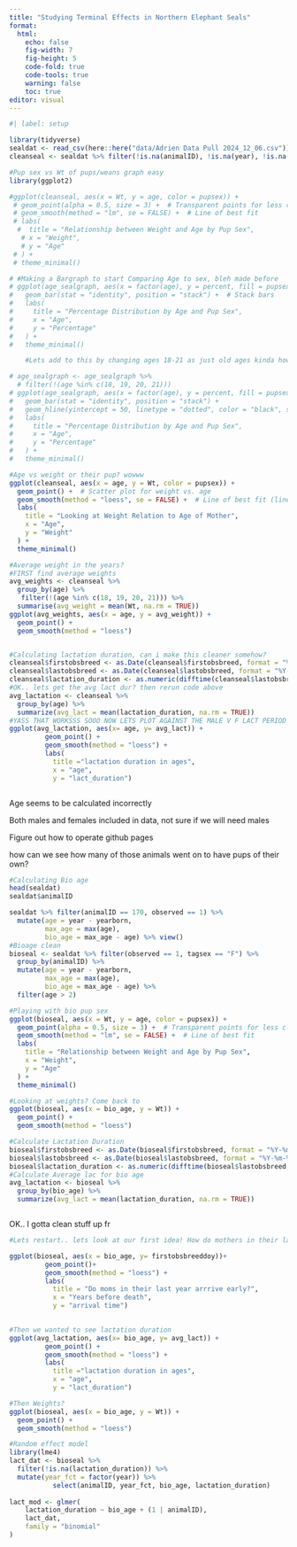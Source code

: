 ```yaml
---
title: "Studying Terminal Effects in Northern Elephant Seals"
format:
  html:
    echo: false
    fig-width: 7
    fig-height: 5
    code-fold: true
    code-tools: true
    warning: false
    toc: true
editor: visual
---
```


```r
#| label: setup

library(tidyverse)
sealdat <- read_csv(here::here("data/Adrien Data Pull 2024_12_06.csv"))
cleanseal <- sealdat %>% filter(!is.na(animalID), !is.na(year), !is.na(observed), !is.na(tagsex), !is.na(firstobsbreed), !is.na(lastobsbreed), !is.na(calyear), !is.na(firstobsbreeddoy), !is.na(pupID), !is.na(pupsex), !is.na(yearborn), !is.na(age), !is.na(Wt)) #Clears out all the NA's from the sealdat set to have easier to understand data... less intimidating

#Pup sex vs Wt of pups/weans graph easy
library(ggplot2)

#ggplot(cleanseal, aes(x = Wt, y = age, color = pupsex)) +
 # geom_point(alpha = 0.5, size = 3) +  # Transparent points for less clutter
 # geom_smooth(method = "lm", se = FALSE) +  # Line of best fit 
 # labs(
  #  title = "Relationship between Weight and Age by Pup Sex",
   # x = "Weight",
   # y = "Age"
 # ) +
 # theme_minimal()

# #Making a Bargraph to start Comparing Age to sex, bleh made before
# ggplot(age_sealgraph, aes(x = factor(age), y = percent, fill = pupsex)) +
#   geom_bar(stat = "identity", position = "stack") +  # Stack bars
#   labs(
#     title = "Percentage Distribution by Age and Pup Sex",
#     x = "Age",
#     y = "Percentage"
#   ) +
#   theme_minimal()

    #Lets add to this by changing ages 18-21 as just old ages kinda how we did for age paper 

# age_sealgraph <- age_sealgraph %>% 
  # filter(!(age %in% c(18, 19, 20, 21)))
# ggplot(age_sealgraph, aes(x = factor(age), y = percent, fill = pupsex)) +
#   geom_bar(stat = "identity", position = "stack") +
#   geom_hline(yintercept = 50, linetype = "dotted", color = "black", size = 1) +
#   labs(
#     title = "Percentage Distribution by Age and Pup Sex",
#     x = "Age",
#     y = "Percentage"
#   ) +
#   theme_minimal()

#Age vs weight or their pup? wowww
ggplot(cleanseal, aes(x = age, y = Wt, color = pupsex)) +
  geom_point() +  # Scatter plot for weight vs. age
  geom_smooth(method = "loess", se = FALSE) +  # Line of best fit (linear regression)
  labs(
    title = "Looking at Weight Relation to Age of Mother",
    x = "Age", 
    y = "Weight"
  ) +
  theme_minimal()

#Average weight in the years? 
#FIRST find average weights
avg_weights <- cleanseal %>%
  group_by(age) %>%
   filter(!(age %in% c(18, 19, 20, 21))) %>%
  summarise(avg_weight = mean(Wt, na.rm = TRUE))
ggplot(avg_weights, aes(x = age, y = avg_weight)) +
  geom_point() +
  geom_smooth(method = "loess")


#Calculating lactation duration, can i make this cleaner somehow? 
cleanseal$firstobsbreed <- as.Date(cleanseal$firstobsbreed, format = "%Y-%m-%d")
cleanseal$lastobsbreed <- as.Date(cleanseal$lastobsbreed, format = "%Y-%m-%d")
cleanseal$lactation_duration <- as.numeric(difftime(cleanseal$lastobsbreed, cleanseal$firstobsbreed, units = "days"))
#OK.. lets get the avg lact dur? then rerun code above
avg_lactation <- cleanseal %>%
  group_by(age) %>%
  summarize(avg_lact = mean(lactation_duration, na.rm = TRUE))
#YASS THAT WORKSSS SOOO NOW LETS PLOT AGAINST THE MALE V F LACT PERIOD FOR AGES IN LAST YEARS OF LIFE 
ggplot(avg_lactation, aes(x= age, y= avg_lact)) +
         geom_point() +
         geom_smooth(method = "loess") +
         labs(
           title ="lactation duration in ages",
           x = "age", 
           y = "lact_duration")



```

Age seems to be calculated incorrectly

Both males and females included in data, not sure if we will need males

Figure out how to operate github pages

how can we see how many of those animals went on to have pups of their own?

```r
#Calculating Bio age
head(sealdat)
sealdat$animalID

sealdat %>% filter(animalID == 170, observed == 1) %>% 
  mutate(age = year - yearborn, 
         max_age = max(age), 
         bio_age = max_age - age) %>% view()
#Bioage clean
bioseal <- sealdat %>% filter(observed == 1, tagsex == "F") %>%
  group_by(animalID) %>%
  mutate(age = year - yearborn, 
         max_age = max(age), 
         bio_age = max_age - age) %>%
  filter(age > 2)

#Playing with bio pup sex
ggplot(bioseal, aes(x = Wt, y = age, color = pupsex)) +
  geom_point(alpha = 0.5, size = 3) +  # Transparent points for less clutter
  geom_smooth(method = "lm", se = FALSE) +  # Line of best fit 
  labs(
    title = "Relationship between Weight and Age by Pup Sex",
    x = "Weight",
    y = "Age"
  ) +
  theme_minimal()

#Looking at weights? Come back to 
ggplot(bioseal, aes(x = bio_age, y = Wt)) +
  geom_point() +
  geom_smooth(method = "loess")

#Calculate Lactation Duration
bioseal$firstobsbreed <- as.Date(bioseal$firstobsbreed, format = "%Y-%m-%d")
bioseal$lastobsbreed <- as.Date(bioseal$lastobsbreed, format = "%Y-%m-%d")
bioseal$lactation_duration <- as.numeric(difftime(bioseal$lastobsbreed, bioseal$firstobsbreed, units = "days"))
#Calculate Average lac for bio age 
avg_lactation <- bioseal %>%
  group_by(bio_age) %>%
  summarize(avg_lact = mean(lactation_duration, na.rm = TRUE))



```

OK.. I gotta clean stuff up fr

```r
#Lets restart.. lets look at our first idea! How do mothers in their last year haul out? Early or later.. 

ggplot(bioseal, aes(x = bio_age, y= firstobsbreeddoy))+
         geom_point()+ 
         geom_smooth(method = "loess") +
         labs( 
           title = "Do moms in their last year arrrive early?", 
           x = "Years before death", 
           y = "arrival time")
           

#Then we wanted to see lactation duration
ggplot(avg_lactation, aes(x= bio_age, y= avg_lact)) +
         geom_point() +
         geom_smooth(method = "loess") +
         labs(
           title ="lactation duration in ages",
           x = "age", 
           y = "lact_duration")

#Then Weights?
ggplot(bioseal, aes(x = bio_age, y = Wt)) +
  geom_point() +
  geom_smooth(method = "loess")

```

```r
#Random effect model
library(lme4)
lact_dat <- bioseal %>% 
  filter(!is.na(lactation_duration)) %>%
  mutate(year_fct = factor(year)) %>% 
           select(animalID, year_fct, bio_age, lactation_duration)
  
lact_mod <- glmer(
    lactation_duration ~ bio_age + (1 | animalID),
    lact_dat, 
    family = "binomial"
)

```
